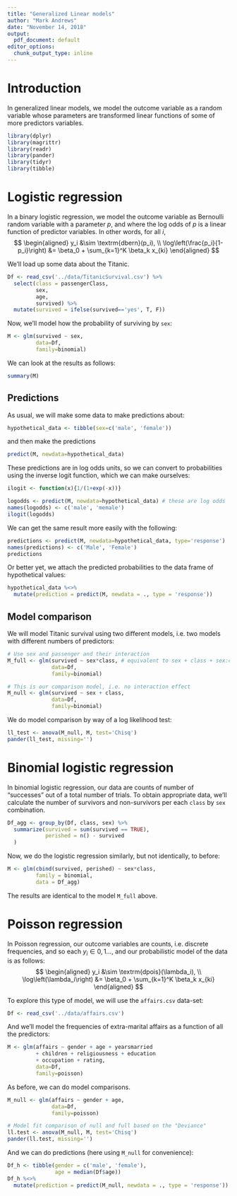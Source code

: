 ```yaml
---
title: "Generalized Linear models"
author: "Mark Andrews"
date: "November 14, 2018"
output:
  pdf_document: default
editor_options:
  chunk_output_type: inline
---
```


# Introduction

In generalized linear models, we model the outcome variable as a random variable whose parameters are transformed linear functions of some of more predictors variables. 

```r
library(dplyr)
library(magrittr)
library(readr)
library(pander)
library(tidyr)
library(tibble)
```


# Logistic regression

In a binary logistic regression, we model the outcome variable as Bernoulli random variable with a parameter $p$, and where the log odds of $p$ is a linear function of predictor variables. In other words, for all $i$,
$$
\begin{aligned}
  y_i &\sim \textrm{dbern}(p_i), \\
  \log\left(\frac{p_i}{1-p_i}\right) &= \beta_0 + \sum_{k=1}^K \beta_k x_{ki}  
\end{aligned}
$$

We'll load up some data about the Titanic. 
```r
Df <- read_csv('../data/TitanicSurvival.csv') %>% 
  select(class = passengerClass,
         sex,
         age, 
         survived) %>% 
  mutate(survived = ifelse(survived=='yes', T, F))
```

Now, we'll model how the probability of surviving by `sex`:
```r
M <- glm(survived ~ sex, 
         data=Df,
         family=binomial)
```

We can look at the results as follows:
```r
summary(M)
```


## Predictions

As usual, we will make some data to make predictions about:
```r
hypothetical_data <- tibble(sex=c('male', 'female'))
```
and then make the predictions
```r
predict(M, newdata=hypothetical_data)
```
These predictions are in log odds units, so we can convert to probabilities using the inverse logit function, which we can make ourselves:
```r
ilogit <- function(x){1/(1+exp(-x))}

logodds <- predict(M, newdata=hypothetical_data) # these are log odds
names(logodds) <- c('male', 'memale')
ilogit(logodds)
```

We can get the same result more easily with the following:
```r
predictions <- predict(M, newdata=hypothetical_data, type='response') 
names(predictions) <- c('Male', 'Female')
predictions
```

Or better yet, we attach the predicted probabilities to the data frame of hypothetical values:
```r
hypothetical_data %<>%
  mutate(prediction = predict(M, newdata = ., type = 'response'))
```


## Model comparison

We will model Titanic survival using two different models, i.e. two models with different numbers of predictors:

```r
# Use sex and passenger and their interaction
M_full <- glm(survived ~ sex*class, # equivalent to sex + class + sex:class
              data=Df, 
              family=binomial)

# This is our comparison model, i.e. no interaction effect
M_null <- glm(survived ~ sex + class, 
              data=Df, 
              family=binomial)
```

We do model comparison by way of a log likelihood test:
```r
ll_test <- anova(M_null, M, test='Chisq')
pander(ll_test, missing='')
```

# Binomial logistic regression

In binomial logistic regression, our data are counts of number of "successes" out of a total number of trials. To obtain appropriate data, we'll calculate the number of survivors and non-survivors per each `class` by `sex` combination.

```r
Df_agg <- group_by(Df, class, sex) %>% 
  summarize(survived = sum(survived == TRUE), 
            perished = n() - survived
  )
```

Now, we do the logistic regression similarly, but not identically, to before:
```r
M <- glm(cbind(survived, perished) ~ sex*class,
         family = binomial,
         data = Df_agg)
```

The results are identical to the model `M_full` above.


# Poisson regression

In Poisson regression, our outcome variables are counts, i.e. discrete frequencies, and so each $y_i \in 0, 1 \ldots$, and our probabilistic model of the data is as follows:
$$
\begin{aligned}
  y_i &\sim \textrm{dpois}(\lambda_i), \\
  \log\left(\lambda_i\right) &= \beta_0 + \sum_{k=1}^K \beta_k x_{ki}  
\end{aligned}
$$

To explore this type of model, we will use the `affairs.csv` data-set:
```r
Df <- read_csv('../data/affairs.csv')
```

And we'll model the frequencies of extra-marital affairs as a function of all the predictors:
```r
M <- glm(affairs ~ gender + age + yearsmarried
         + children + religiousness + education
         + occupation + rating, 
         data=Df, 
         family=poisson)
```

As before, we can do model comparisons.
```r
M_null <- glm(affairs ~ gender + age, 
              data=Df, 
              family=poisson)

# Model fit comparison of null and full based on the "Deviance"
ll.test <- anova(M_null, M, test='Chisq')
pander(ll.test, missing='')
```

And we can do predictions (here using `M_null` for convenience):
```r
Df_h <- tibble(gender = c('male', 'female'),
               age = median(Df$age))
Df_h %<>%
  mutate(prediction = predict(M_null, newdata = ., type = 'response'))
```






